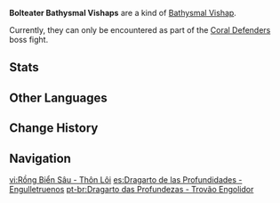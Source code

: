 {{Enemy Infobox
|image    = Enemy Bolteater Bathysmal Vishap.png
|type     = Special Enemies
|family   = Mystical Beasts
|group    = Bathysmal Vishaps
|location = 
|element  = Electro
}}
{{Description|A vishap that dwells deep beneath the oceans. Due to certain social adaptations, it has manifested a form aligned with the Electro element.<br />Following the fading of the [[Seven Sovereigns]]' power, a new generation of Sovereigns is presently being born. But now that the Bathysmal Vishaps have evolved in this manner, they have lost their purity. As such, the [[Dragon of Water]] will no longer be born from among their ranks. Prophecy holds that the new Dragon of Water will definitely descend in the form of a human.|[[Archive]]}}
'''Bolteater Bathysmal Vishaps''' are a kind of [[Bathysmal Vishap]].

Currently, they can only be encountered as part of the [[Coral Defenders]] boss fight.

==Stats==
{{Enemy Stats
|phys_res    = 30%
|electro_res = 30%

|hp_ratio  = 12
|hp_type   = 2
|atk_ratio = 5
}}

==Other Languages==
{{Other Languages
|en      = Bolteater Bathysmal Vishap
|zhs     = 深海龙蜥・吞雷
|zhs_rm  = Shēnhǎi Lóngxī - Tūn Léi
|zht     = 深海龍蜥・吞雷
|zht_rm  = Shēnhǎi Lóngxī - Tūn Léi
|zh_tl   = Bathysmal Vishap - Thunder Swallowing
|ja      = アビサルヴィシャップ・吞雷
|ja_rm   = Abisaru Vishappu - Donrai{{Assumed}}
|ja_tl   = Abyssal Vishap - Thunder-Swallower
|ko      = 번개를 삼키는 {{tt|심해|深海}} {{tt|용|龍}} 도마뱀
|ko_rm   = Beongaereul Samkineun Simhae Yong Domabaem
|ko_tl   = Lightning-swallowing Abyssal Dragon-Lizard
|es      = Dragarto de las Profundidades - Engulletruenos
|es_tl   = Dragard of the Depths - Thunderswallower
|es_note = ''Dragarto'' is a portmanteau of {{Lang|mini=1|es=''dragón''|es_tl=dragon}} and {{Lang|mini=1|es=''lagarto''|es_tl=lizard.}}
|fr      = Élémentosaure abyssal mangéclair
|fr_tl   = Lightning-Eating Abyssal Elementosaurus
|ru      = Вишап глубин: Громоглот
|ru_tl   = Vishap of the Depths: Thunderbolt-swallower
|ru_note = {{Lang|mini=1|ru=Громоглот|ru_rm=Gromoglot}} is a compound word made of the noun {{Lang|mini=1|ru=гром|ru_rm=grom|ru_tl=thunder; thunderbolt}} and the verb {{Lang|mini=1|ru=глотать|ru_rm=glotat'|ru_tl=to swallow}}, joined by the interfix "{{Lang|mini=1|ru=-о-}}".
|th      = Bolteater Bathysmal Vishap
|vi      = Rồng Biển Sâu - Thôn Lôi
|vi_tl   = Deep Sea Dragon - Thunder-Swallowing
|de      = Tiefsee Drachenechse – Donnerverschlinger
|de_tl   = Deep Sea Dragon-Lizard - Thunder-Devourer
|id      = Bolteater Bathysmal Vishap
|pt      = Dragarto das Profundezas: Trovão Engolidor
|pt_tl   = 
}}

==Change History==
{{Change History|2.4}}

==Navigation==
{{Enemy Navbox|Special}}

[[vi:Rồng Biển Sâu - Thôn Lôi]]
[[es:Dragarto de las Profundidades - Engulletruenos]]
[[pt-br:Dragarto das Profundezas - Trovão Engolidor]]